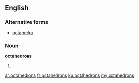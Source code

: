 ==English==

===Alternative forms===
* [[octahedra]]

===Noun===
'''octahedrons'''

# {{plural of|octahedron}}

[[ar:octahedrons]]
[[fr:octahedrons]]
[[ku:octahedrons]]
[[my:octahedrons]]